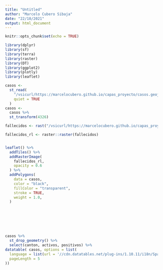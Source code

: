 ```yaml
---
title: "Untitled"
author: "Marcelo Cubero Sibaja"
date: "22/10/2021"
output: html_document
---
```


```r
knitr::opts_chunk$set(echo = TRUE)
```
```r

library(dplyr)
library(sf)
library(terra)
library(raster)
library(DT)
library(ggplot2)
library(plotly)
library(leaflet)
```

```r
casos <-
  st_read(
    "/vsicurl/https://marcelocubero.github.io/capas_proyecto/casos.geojson",
    quiet = TRUE
  )
casos <-
  casos %>%
  st_transform(4326)

fallecidos <- rast("/vsicurl/https://marcelocubero.github.io/capas_proyecto/fallecidos.tif")

```

```r

fallecidos_rl <- raster::raster(fallecidos)


leaflet() %>%
  addTiles() %>%
  addRasterImage(
    fallecidos_rl, 
    opacity = 0.6
  ) %>%    
  addPolygons(
    data = casos,
    color = "black",
    fillColor = "transparent",
    stroke = TRUE,
    weight = 1.0,
  )








```

```r



casos %>%
  st_drop_geometry() %>%
  select(canton, activos, positivos) %>%
datatable( casos, options = list(
  language = list(url = '//cdn.datatables.net/plug-ins/1.10.11/i18n/Spanish.json'),
  pageLength = 5
))


```














